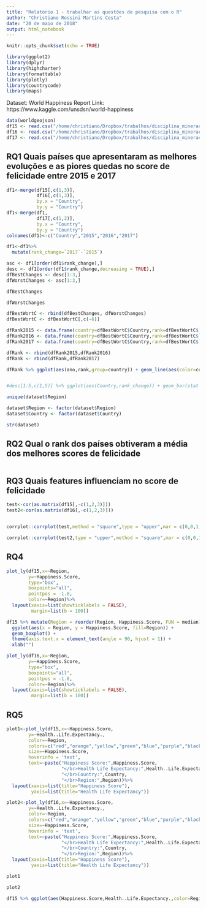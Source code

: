 ```yaml
---
title: "Relatório 1 - trabalhar as questões de pesquisa com o R"
author: "Christiano Rossini Martins Costa"
date: "20 de maio de 2018"
output: html_notebook
---
```


```r
knitr::opts_chunk$set(echo = TRUE)

library(ggplot2)
library(dplyr)
library(highcharter)
library(formattable)
library(plotly)
library(countrycode)
library(maps)
```


Dataset: World Happiness Report
Link: https://www.kaggle.com/unsdsn/world-happiness

```r
data(worldgeojson)
df15 <- read.csv("/home/christiano/Dropbox/trabalhos/disciplina_mineracao/datasets/datasets_menores/world-happines/2015.csv", stringsAsFactors = FALSE)
df16 <- read.csv("/home/christiano/Dropbox/trabalhos/disciplina_mineracao/datasets/datasets_menores/world-happines/2016.csv", stringsAsFactors = FALSE)
df17 <- read.csv("/home/christiano/Dropbox/trabalhos/disciplina_mineracao/datasets/datasets_menores/world-happines/2017.csv", stringsAsFactors = FALSE)

```


## RQ1 Quais países que apresentaram as melhores evoluções e as piores quedas no score de felicidade entre 2015 e 2017

```r

df1<-merge(df15[,c(1,3)],
           df16[,c(1,3)],
           by.x = "Country",
           by.y = "Country")
df1<-merge(df1,
           df17[,c(1,2)],
           by.x = "Country",
           by.y = "Country")
colnames(df1)<-c("Country","2015","2016","2017")

df1<-df1%>%
  mutate(rank_change=`2017`-`2015`)

asc <- df1[order(df1$rank_change),]
desc <- df1[order(df1$rank_change,decreasing = TRUE),]
dfBestChanges <- desc[1:3,]
dfWorstChanges <- asc[1:3,]

dfBestChanges
```

```r
dfWorstChanges
```

```r
dfBestWortC <- rbind(dfBestChanges, dfWorstChanges)
dfBestWortC <- dfBestWortC[,c(-6)]

dfRank2015 <- data.frame(country=dfBestWortC$Country,rank=dfBestWortC$`2015`,ano="2015")
dfRank2016 <- data.frame(country=dfBestWortC$Country,rank=dfBestWortC$`2016`,ano="2016")
dfRank2017 <- data.frame(country=dfBestWortC$Country,rank=dfBestWortC$`2017`,ano="2017")

dfRank <- rbind(dfRank2015,dfRank2016)  
dfRank <- rbind(dfRank,dfRank2017)  

dfRank %>% ggplot(aes(ano,rank,group=country)) + geom_line(aes(color=country)) + geom_point() + geom_label(aes(label=rank)) 


#desc[1:5,c(1,5)] %>% ggplot(aes(Country,rank_change)) + geom_bar(stat = "identity")
```




```r

unique(dataset$Region)

dataset$Region <- factor(dataset$Region)
dataset$Country <- factor(dataset$Country)

str(dataset)

```


## RQ2 Qual o rank dos países obtiveram a média dos melhores scores de felicidade

```r

```

## RQ3 Quais features influenciam no score de felicidade

```r

test<-cor(as.matrix(df15[,-c(1,2,3)]))
test2<-cor(as.matrix(df16[,-c(1,2,3)]))


corrplot::corrplot(test,method = "square",type = "upper",mar = c(0,0,1,0))

corrplot::corrplot(test2,type = "upper",method = "square",mar = c(0,0,1,0))


```

## RQ4

```r

plot_ly(df15,x=~Region,
        y=~Happiness.Score,
        type="box",
        boxpoints="all",
        pointpos = -1.8,
        color=~Region)%>%
  layout(xaxis=list(showticklabels = FALSE),
         margin=list(b = 100))

df15 %>% mutate(Region = reorder(Region, Happiness.Score, FUN = median)) %>% 
  ggplot(aes(x = Region, y = Happiness.Score, fill=Region)) + 
  geom_boxplot() +
  theme(axis.text.x = element_text(angle = 90, hjust = 1)) +
  xlab("")
```

```r
plot_ly(df16,x=~Region,
        y=~Happiness.Score,
        type="box",
        boxpoints="all",
        pointpos = -1.8,
        color=~Region)%>%
  layout(xaxis=list(showticklabels = FALSE),
         margin=list(b = 100))
```

## RQ5

```r
plot1<-plot_ly(df15,x=~Happiness.Score,
        y=~Health..Life.Expectancy.,
        color=~Region,
        colors=c("red","orange","yellow","green","blue","purple","black","grey","gold","darkblue"),
        size=~Happiness.Score,
        hoverinfo = 'text',
        text=~paste("Happiness Score:",Happiness.Score,
                    "</br>Health Life Expectancy:",Health..Life.Expectancy.,
                    "</br>Country:",Country,
                    "</br>Region:",Region))%>%
  layout(xaxis=list(title="Happiness Score"),
         yaxis=list(title="Health Life Expectancy"))

plot2<-plot_ly(df16,x=~Happiness.Score,
        y=~Health..Life.Expectancy.,
        color=~Region,
        colors=c("red","orange","yellow","green","blue","purple","black","grey","gold","darkblue"),
        size=~Happiness.Score,
        hoverinfo = 'text',
        text=~paste("Happiness Score:",Happiness.Score,
                    "</br>Health Life Expectancy:",Health..Life.Expectancy.,
                    "</br>Country:",Country,
                    "</br>Region:",Region))%>%
  layout(xaxis=list(title="Happiness Score"),
         yaxis=list(title="Health Life Expectancy"))

plot1

plot2

df15 %>% ggplot(aes(Happiness.Score,Health..Life.Expectancy.,color=Region)) + geom_point()
```

